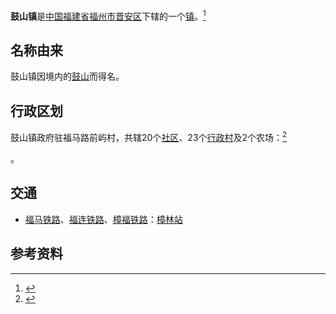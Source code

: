 {{中国乡级行政区|35/01/11/100/000
|景观照片文件名 = Fuzhou before the typhoon (20150808092206).JPG
|景观照片描述 = [[颱風蘇迪羅_(2015年)|台风苏迪罗]]登陆前的前屿东路
|毗邻 = 北面为[[鼓岭|鼓岭]]<br />南面为[[闽江|闽江]]<br />西面为福州市中心<br />东面为[[马尾区|马尾区]]
}}

'''鼓山镇'''是[[中华人民共和国|中国]][[福建省|福建省]][[福州市|福州市]][[晋安区|晋安区]]下辖的一个[[行政建制镇|镇]]。<ref>{{PRC admin/ref sgc|{{PRC admin/parent|35/01/11/100/000}}}}</ref>

== 名称由来 ==
鼓山镇因境内的[[鼓山|鼓山]]而得名。

== 行政区划 ==
鼓山镇政府驻福马路前屿村，共辖20个[[社区_(行政区划)|社区]]、23个[[行政村|行政村]]及2个农场：<ref>{{PRC admin/ref sgc|35/01/11/100/000}}</ref>

{{PRC admin/children|35/01/11/100/000}}。

== 交通 ==
* {{rint|cn|rail}}[[福马铁路|福马铁路]]、{{rint|cn|rail}}[[福连铁路|福连铁路]]、{{rint|cn|rail}}[[樟福铁路|樟福铁路]]：[[樟林站|樟林站]]

== 参考资料 ==
{{reflist}}

{{PRC admin/navcat|35/01/11/100/000}}